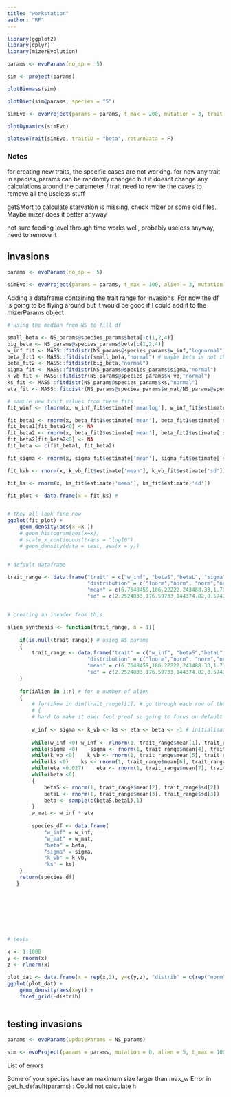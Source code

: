 ```yaml
---
title: "workstation"
author: "RF"
---
```





```r
library(ggplot2)
library(dplyr)
library(mizerEvolution)
```




```r
params <- evoParams(no_sp =  5)

sim <- project(params)

plotBiomass(sim)

plotDiet(sim@params, species = "5")

simEvo <- evoProject(params = params, t_max = 200, mutation = 3, trait = "beta")

plotDynamics(simEvo)

plotevoTrait(simEvo, traitID = "beta", returnData = F)

```


### Notes

for creating new traits, the specific cases are not working. for now any trait in species_params can be randomly changed but it doesnt change any calculations around the parameter / trait
need to rewrite the cases to remove all the useless stuff

getSMort to calculate starvation is missing, check mizer or some old files. Maybe mizer does it better anyway

not sure feeding level through time works well, probably useless anyway, need to remove it


## invasions

```r

params <- evoParams(no_sp =  5)

simEvo <- evoProject(params = params, t_max = 100, alien = 3, mutation = 0)

```


Adding a dataframe containing the trait range for invasions. For now the df is going to be flying around but it would be good if I could add it to the mizerParams object



```r


# using the median from NS to fill df

small_beta <- NS_params@species_params$beta[-c(1,2,4)]
big_beta <- NS_params@species_params$beta[c(1,2,4)]
w_inf_fit <- MASS::fitdistr(NS_params@species_params$w_inf,"lognormal")
beta_fit1 <- MASS::fitdistr(small_beta,"normal") # maybe beta is not the best fit for beta, need a u shaped function, I don't like the logistic either, trying sum of 2 normal
beta_fit2 <- MASS::fitdistr(big_beta,"normal") 
sigma_fit <- MASS::fitdistr(NS_params@species_params$sigma,"normal")
k_vb_fit <- MASS::fitdistr(NS_params@species_params$k_vb,"normal")
ks_fit <- MASS::fitdistr(NS_params@species_params$ks,"normal")
eta_fit <- MASS::fitdistr(NS_params@species_params$w_mat/NS_params@species_params$w_inf,"normal")

# sample new trait values from these fits
fit_winf <- rlnorm(x, w_inf_fit$estimate['meanlog'], w_inf_fit$estimate['sdlog'])

fit_beta1 <- rnorm(x, beta_fit1$estimate['mean'], beta_fit1$estimate['sd'])
fit_beta1[fit_beta1<0] <- NA
fit_beta2 <- rnorm(x, beta_fit2$estimate['mean'], beta_fit2$estimate['sd'])
fit_beta2[fit_beta2<0] <- NA
fit_beta <- c(fit_beta1, fit_beta2)

fit_sigma <- rnorm(x, sigma_fit$estimate['mean'], sigma_fit$estimate['sd'])

fit_kvb <- rnorm(x, k_vb_fit$estimate['mean'], k_vb_fit$estimate['sd'])

fit_ks <- rnorm(x, ks_fit$estimate['mean'], ks_fit$estimate['sd'])

fit_plot <- data.frame(x = fit_ks) #


# they all look fine now
ggplot(fit_plot) +
    geom_density(aes(x =x )) 
    # geom_histogram(aes(x=x))
    # scale_x_continuous(trans = "log10")
    # geom_density(data = test, aes(x = y))


# default dataframe

trait_range <- data.frame("trait" = c("w_inf", "betaS","betaL", "sigma", "k_vb", "ks","eta"),
                          "distribution" = c("lnorm","norm", "norm","norm","norm","norm","norm"),
                          "mean" = c(6.7648459,186.22222,243488.33,1.7166667,0.44408333,6.2893097,0.12071530), # values extracted from NS_params
                          "sd" = c(2.2524833,176.59733,144374.82,0.5742144,0.27293481,2.5737627,0.11480856))


# creating an invader from this

alien_synthesis <- function(trait_range, n = 1){
    
    if(is.null(trait_range)) # using NS_params
    {
        trait_range <- data.frame("trait" = c("w_inf", "betaS","betaL", "sigma", "k_vb", "ks","eta"),
                          "distribution" = c("lnorm","norm", "norm","norm","norm","norm","norm"),
                          "mean" = c(6.7648459,186.22222,243488.33,1.7166667,0.44408333,6.2893097,0.12071530),
                          "sd" = c(2.2524833,176.59733,144374.82,0.5742144,0.27293481,2.5737627,0.11480856))
    }
    
    for(iAlien in 1:n) # for n number of alien
    {
        # for(iRow in dim(trait_range)[1]) # go through each row of the trait df
        # {
        # hard to make it user fool proof so going to focus on default df for now
        
        w_inf <- sigma <- k_vb <- ks <- eta <- beta <- -1 # initialisation for while loop
        
        while(w_inf <0) w_inf <- rlnorm(1, trait_range$mean[1], trait_range$sd[1])
        while(sigma <0)    sigma <- rnorm(1, trait_range$mean[4], trait_range$sd[4])
        while(k_vb <0)    k_vb <- rnorm(1, trait_range$mean[5], trait_range$sd[5])
        while(ks <0)    ks <- rnorm(1, trait_range$mean[6], trait_range$sd[6])
        while(eta <0.027)    eta <- rnorm(1, trait_range$mean[7], trait_range$sd[7]) # eta can get really small in NS_params, just making a threshold at the min value of the ecosystem
        while(beta <0)
        {
            betaS <- rnorm(1, trait_range$mean[2], trait_range$sd[2])
            betaL <- rnorm(1, trait_range$mean[3], trait_range$sd[3])
            beta <- sample(c(betaS,betaL),1)
        }
        w_mat <- w_inf * eta
        
        species_df <- data.frame(
            "w_inf" = w_inf,
            "w_mat" = w_mat,
            "beta" = beta,
            "sigma" = sigma,
            "k_vb" = k_vb,
            "ks" = ks)
    }
    return(species_df)
   }

        
    
    




# tests

x <- 1:1000
y <- rnorm(x)
z <- rlnorm(x)

plot_dat <- data.frame(x = rep(x,2), y=c(y,z), "distrib" = c(rep("norm",1000),rep("logn",1000)))
ggplot(plot_dat) +
    geom_density(aes(x=y)) +
    facet_grid(~distrib)



```





## testing invasions

```r

params <- evoParams(updateParams = NS_params)

sim <- evoProject(params = params, mutation = 0, alien = 5, t_max = 1000)


```

List of errors

Some of your species have an maximum size larger than max_w
Error in get_h_default(params) : Could not calculate h



